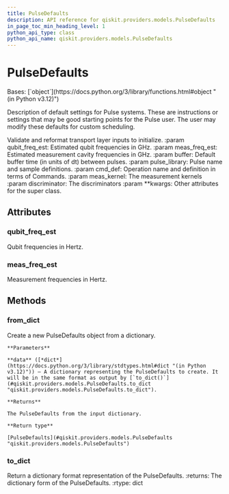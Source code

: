```yaml
---
title: PulseDefaults
description: API reference for qiskit.providers.models.PulseDefaults
in_page_toc_min_heading_level: 1
python_api_type: class
python_api_name: qiskit.providers.models.PulseDefaults
---
```


# PulseDefaults

<Class id="qiskit.providers.models.PulseDefaults" github="https://github.com/qiskit/qiskit/tree/stable/0.46/qiskit/providers/models/pulsedefaults.py" signature="qiskit.providers.models.PulseDefaults(qubit_freq_est, meas_freq_est, buffer, pulse_library, cmd_def, meas_kernel=None, discriminator=None, **kwargs)">
  Bases: [`object`](https://docs.python.org/3/library/functions.html#object "(in Python v3.12)")

  Description of default settings for Pulse systems. These are instructions or settings that may be good starting points for the Pulse user. The user may modify these defaults for custom scheduling.

  Validate and reformat transport layer inputs to initialize. :param qubit\_freq\_est: Estimated qubit frequencies in GHz. :param meas\_freq\_est: Estimated measurement cavity frequencies in GHz. :param buffer: Default buffer time (in units of dt) between pulses. :param pulse\_library: Pulse name and sample definitions. :param cmd\_def: Operation name and definition in terms of Commands. :param meas\_kernel: The measurement kernels :param discriminator: The discriminators :param \*\*kwargs: Other attributes for the super class.

  ## Attributes

  ### qubit\_freq\_est

  <Attribute id="qiskit.providers.models.PulseDefaults.qubit_freq_est" name="qubit_freq_est">
    Qubit frequencies in Hertz.
  </Attribute>

  ### meas\_freq\_est

  <Attribute id="qiskit.providers.models.PulseDefaults.meas_freq_est" name="meas_freq_est">
    Measurement frequencies in Hertz.
  </Attribute>

  ## Methods

  ### from\_dict

  <Function id="qiskit.providers.models.PulseDefaults.from_dict" name="from_dict" signature="classmethod from_dict(data)">
    Create a new PulseDefaults object from a dictionary.

    **Parameters**

    **data** ([*dict*](https://docs.python.org/3/library/stdtypes.html#dict "(in Python v3.12)")) – A dictionary representing the PulseDefaults to create. It will be in the same format as output by [`to_dict()`](#qiskit.providers.models.PulseDefaults.to_dict "qiskit.providers.models.PulseDefaults.to_dict").

    **Returns**

    The PulseDefaults from the input dictionary.

    **Return type**

    [PulseDefaults](#qiskit.providers.models.PulseDefaults "qiskit.providers.models.PulseDefaults")
  </Function>

  ### to\_dict

  <Function id="qiskit.providers.models.PulseDefaults.to_dict" name="to_dict" signature="to_dict()">
    Return a dictionary format representation of the PulseDefaults. :returns: The dictionary form of the PulseDefaults. :rtype: dict
  </Function>
</Class>

